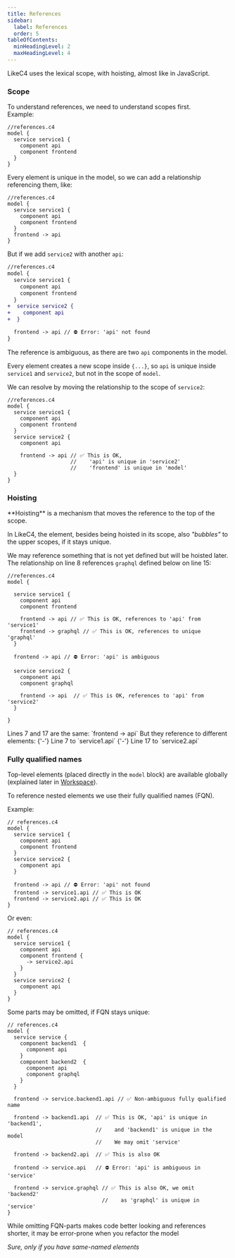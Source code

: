 ```yaml
---
title: References
sidebar: 
  label: References
  order: 5
tableOfContents:
  minHeadingLevel: 2
  maxHeadingLevel: 4
---
```



LikeC4 uses the lexical scope, with hoisting, almost like in JavaScript.

### Scope

To understand references, we need to understand scopes first.  
Example:

```likec4
//references.c4
model {
  service service1 {
    component api
    component frontend
  }
}
```

Every element is unique in the model, so we can add a relationship referencing them, like:

```likec4 'frontend -> api'
//references.c4
model {
  service service1 {
    component api
    component frontend
  }
  frontend -> api
}
```

But if we add `service2` with another `api`:

```diff lang="likec4"
//references.c4
model {
  service service1 {
    component api
    component frontend
  }
+  service service2 {
+    component api
+  }

  frontend -> api // ⛔️ Error: 'api' not found
}
```

The reference is ambiguous, as there are two `api` components in the model.

Every element creates a new scope inside `{...}`, so `api` is unique inside `service1` and `service2`,
but not in the scope of `model`.

We can resolve by moving the relationship to the scope of `service2`:

```likec4 {10-12}
//references.c4
model {
  service service1 {
    component api
    component frontend
  }
  service service2 {
    component api

    frontend -> api // ✅ This is OK,
                    //    'api' is unique in 'service2'
                    //    'frontend' is unique in 'model'
  }
}
```

### Hoisting

<Aside>
  **Hoisting** is a mechanism that moves the reference to the top of the scope.
</Aside>

In LikeC4, the element, besides being hoisted in its scope, also _"bubbles"_ to the upper scopes, if it stays unique.

We may reference something that is not yet defined but will be hoisted later.  
The relationship on line 8 references `graphql` defined below on line 15:

```likec4 showLineNumbers {9,16} copy
//references.c4
model {

  service service1 {
    component api
    component frontend

    frontend -> api // ✅ This is OK, references to 'api' from 'service1'
    frontend -> graphql // ✅ This is OK, references to unique 'graphql'
  }

  frontend -> api // ⛔️ Error: 'api' is ambiguous

  service service2 {
    component api
    component graphql

    frontend -> api  // ✅ This is OK, references to 'api' from 'service2'
  }

}
```

<Aside>
Lines 7 and 17 are the same: `frontend -> api`  
But they reference to different elements:  
{'-'} Line 7 to `service1.api`  
{'-'} Line 17 to `service2.api`
</Aside>

### Fully qualified names

Top-level elements (placed directly in the `model` block) are available globally (explained later in [Workspace](../workspace)).  

To reference nested elements we use their fully qualified names (FQN).

Example:

```likec4 {12,13}
// references.c4
model {
  service service1 {
    component api
    component frontend
  }
  service service2 {
    component api
  }

  frontend -> api // ⛔️ Error: 'api' not found
  frontend -> service1.api // ✅ This is OK
  frontend -> service2.api // ✅ This is OK
}
```

Or even:

```likec4 {6}
// references.c4
model {
  service service1 {
    component api
    component frontend {
      -> service2.api
    }
  }
  service service2 {
    component api
  }
}
```

Some parts may be omitted, if FQN stays unique:

```likec4
// references.c4
model {
  service service {
    component backend1  {
      component api
    }
    component backend2  {
      component api
      component graphql
    }
  }

  frontend -> service.backend1.api // ✅ Non-ambiguous fully qualified name

  frontend -> backend1.api  // ✅ This is OK, 'api' is unique in 'backend1',
                            //    and 'backend1' is unique in the model
                            //    We may omit 'service'

  frontend -> backend2.api  // ✅ This is also OK

  frontend -> service.api   // ⛔️ Error: 'api' is ambiguous in 'service'

  frontend -> service.graphql // ✅ This is also OK, we omit 'backend2'
                              //    as 'graphql' is unique in 'service'
}
```

<Aside type='caution'>
While omitting FQN-parts makes code better looking and references shorter,  
it may be error-prone when you refactor the model

_Sure, only if you have same-named elements_
</Aside>

